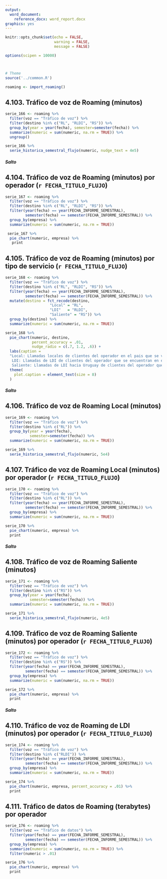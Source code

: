 ```yaml
---
output:
  word_document:
    reference_docx: word_report.docx
graphics: yes
---
```


```r
knitr::opts_chunk$set(echo = FALSE, 
                      warning = FALSE,
                      message = FALSE)

options(scipen = 10000)



# Theme
source('../common.R')

roaming <- import_roaming()

```

## 4.103. Tráfico de voz de Roaming (minutos)
```r
serie_166 <- roaming %>% 
  filter(voz == "Tráfico de voz") %>%
  filter(destino %in% c("RL", "RLDI", "RS")) %>% 
  group_by(year = year(fecha), semester=semester(fecha)) %>% 
  summarize(numeric = sum(numeric, na.rm = TRUE)) %>% 
  ungroup()

serie_166 %>% 
  serie_historica_semestral_flujo(numeric, nudge_text = 4e5)
```


##### Salto


## 4.104. Tráfico de voz de Roaming (minutos) por operador (`r FECHA_TITULO_FLUJO`)
```r
serie_167 <- roaming %>% 
  filter(voz == "Tráfico de voz") %>%
  filter(destino %in% c("RL", "RLDI", "RS")) %>% 
  filter(year(fecha) == year(FECHA_INFORME_SEMESTRAL),
         semester(fecha) == semester(FECHA_INFORME_SEMESTRAL)) %>% 
  group_by(empresa) %>% 
  summarize(numeric = sum(numeric, na.rm = TRUE))

 serie_167 %>% 
  pie_chart(numeric, empresa) %>% 
   print
```




## 4.105. Tráfico de voz de Roaming (minutos) por tipo de servicio (`r FECHA_TITULO_FLUJO`)

```r
serie_168 <- roaming %>% 
  filter(voz == "Tráfico de voz") %>%
  filter(destino %in% c("RL", "RLDI", "RS")) %>% 
  filter(year(fecha) == year(FECHA_INFORME_SEMESTRAL),
         semester(fecha) == semester(FECHA_INFORME_SEMESTRAL)) %>% 
  mutate(destino = fct_recode(destino, 
                    "Local" = "RL",
                    "LDI"   = "RLDI",
                    "Saliente" = "RS")) %>% 
  group_by(destino) %>% 
  summarize(numeric = sum(numeric, na.rm = TRUE))

serie_168 %>% 
  pie_chart(numeric, destino, 
            percent_accuracy = .01,
            nudge_radio = c(.7, 1.2, .6)) + 
  labs(caption = 
  "Local: Llamadas locales de clientes del operador en el pais que se visita.
   LDI: Llamadas de LDI de clientes del operador que se encuentran en el exterior.
   Saliente: Llamadas de LDI hacia Uruguay de clientes del operador que se encuentran en el exterior.") + 
  theme(
    plot.caption = element_text(size = 8)
  )
```

##### Salto


## 4.106. Tráfico de voz de Roaming Local (minutos)

```r
serie_169 <- roaming %>% 
  filter(voz == "Tráfico de voz") %>%
  filter(destino %in% c("RL")) %>% 
  group_by(year = year(fecha), 
           semester=semester(fecha)) %>% 
  summarize(numeric = sum(numeric, na.rm = TRUE))

serie_169 %>% 
  serie_historica_semestral_flujo(numeric, 5e4)
```



## 4.107. Tráfico de voz de Roaming Local (minutos) por operador (`r FECHA_TITULO_FLUJO`)

```r
serie_170 <- roaming %>% 
  filter(voz == "Tráfico de voz") %>%
  filter(destino %in% c("RL")) %>% 
  filter(year(fecha) == year(FECHA_INFORME_SEMESTRAL),
         semester(fecha) == semester(FECHA_INFORME_SEMESTRAL)) %>% 
  group_by(empresa) %>% 
  summarize(numeric = sum(numeric, na.rm = TRUE))

serie_170 %>% 
  pie_chart(numeric, empresa) %>% 
  print
```

##### Salto


## 4.108. Tráfico de voz de Roaming Saliente (minutos)

```r
serie_171 <- roaming %>% 
  filter(voz == "Tráfico de voz") %>%
  filter(destino %in% c("RS")) %>% 
  group_by(year = year(fecha), 
           semester=semester(fecha)) %>% 
  summarize(numeric = sum(numeric, na.rm = TRUE))

serie_171 %>% 
  serie_historica_semestral_flujo(numeric, 4e5)
```



## 4.109. Tráfico de voz de Roaming Saliente (minutos) por operador (`r FECHA_TITULO_FLUJO`)

```r
serie_172 <- roaming %>% 
  filter(voz == "Tráfico de voz") %>%
  filter(destino %in% c("RS")) %>% 
  filter(year(fecha) == year(FECHA_INFORME_SEMESTRAL),
         semester(fecha) == semester(FECHA_INFORME_SEMESTRAL)) %>% 
  group_by(empresa) %>% 
  summarize(numeric = sum(numeric, na.rm = TRUE))

serie_172 %>% 
  pie_chart(numeric, empresa) %>% 
  print
```

##### Salto

<!-- ## 170. Tráfico de voz de Roaming de LDI (minutos) -->

<!-- ```{r} -->
<!-- serie_173 <- roaming %>%  -->
<!--   filter(voz == "Tráfico de voz") %>% -->
<!--   filter(destino %in% c("RLDI")) %>%  -->
<!--   group_by(year = year(fecha),  -->
<!--            semester=semester(fecha)) %>%  -->
<!--   summarize(numeric = sum(numeric, na.rm = TRUE)) -->

<!-- serie_173 %>%  -->
<!--   serie_historica_semestral_flujo(numeric, nudge_text = .5e5) -->
<!-- ``` -->



## 4.110. Tráfico de voz de Roaming de LDI (minutos) por operador (`r FECHA_TITULO_FLUJO`)

```r
serie_174 <- roaming %>% 
  filter(voz == "Tráfico de voz") %>%
  filter(destino %in% c("RLDI")) %>% 
  filter(year(fecha) == year(FECHA_INFORME_SEMESTRAL),
         semester(fecha) == semester(FECHA_INFORME_SEMESTRAL)) %>% 
  group_by(empresa) %>% 
  summarize(numeric = sum(numeric, na.rm = TRUE))

serie_174 %>% 
  pie_chart(numeric, empresa, percent_accuracy = .01) %>% 
  print
```




<!-- ## 172. Tráfico de datos de Roaming (terabytes) -->
<!-- ```{r} -->
<!-- serie_175 <- tibble( -->
<!--     semester = c(1, 2, 1, 2), -->
<!--     year = c(2018, 2018, 2019, 2019), -->
<!--     numeric = c(67,	92,	141, 172) -->
<!--   ) -->

<!-- # serie_175 %>%  -->
<!-- #   serie_historica_semestral(numeric, nudge_text = 5) -->
<!-- ``` -->



## 4.111. Tráfico de datos de Roaming (terabytes) por operador

```r
serie_176 <- roaming %>%
  filter(voz == "Tráfico de datos") %>%
  filter(year(fecha) == year(FECHA_INFORME_SEMESTRAL),
         semester(fecha) == semester(FECHA_INFORME_SEMESTRAL)) %>%
  group_by(empresa) %>%
  summarize(numeric = sum(numeric, na.rm = TRUE)) %>% 
  filter(numeric > .01)

serie_176 %>% 
  pie_chart(numeric, empresa) %>% 
  print
```


